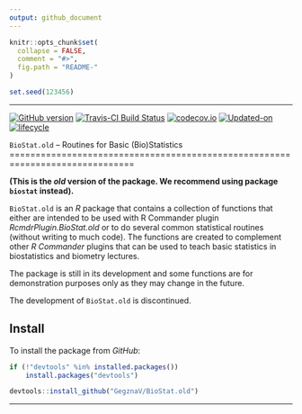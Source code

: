 ```yaml
---
output: github_document
---
```


<!-- README.md is generated from README.Rmd. Please edit that file -->
 
```r
knitr::opts_chunk$set(
  collapse = FALSE,
  comment = "#>",
  fig.path = "README-"
)

set.seed(123456)
```

***

[![GitHub version](https://img.shields.io/badge/GitHub-v`r packageVersion("BioStat")`-brightgreen.svg)](https://github.com/GegznaV/BioStat)
[![Travis-CI Build Status](https://travis-ci.org/GegznaV/BioStat.png?branch=master)](https://travis-ci.org/GegznaV/BioStat)
[![codecov.io](https://codecov.io/github/GegznaV/BioStat/coverage.svg?branch=master)](https://codecov.io/github/GegznaV/BioStat?branch=master)
[![Updated-on](https://img.shields.io/badge/Updated%20on-`r gsub('-', '--', Sys.Date())`-yellowgreen.svg)](/commits/master)
[![lifecycle](https://img.shields.io/badge/lifecycle-retired-orange.svg)](https://img.shields.io/badge/lifecycle-retired-orange.svg)


`BioStat.old` – Routines for Basic (Bio)Statistics ==============================================================================

**(This is the _old_ version of the package. We recommend using package `biostat` instead).**

`BioStat.old` is an *R* package that contains a collection of functions that either are intended to be used with R Commander plugin *RcmdrPlugin.BioStat.old* or to do several common statistical routines (without writing to much code). The functions are created to complement other *R Commander* plugins that can be used to teach basic statistics in biostatistics and biometry lectures. 
 
The package is still in its development and some functions are for 
 demonstration purposes only as they may change in the future.

The development of `BioStat.old` is discontinued.



Install
------------

To install the package from *GitHub*:

```r
if (!"devtools" %in% installed.packages()) 
    install.packages("devtools")

devtools::install_github("GegznaV/BioStat.old")
```



***
